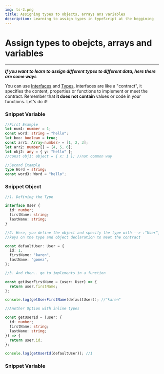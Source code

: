 ```yaml
---
img: ts-2.png
title: Assigning types to objects, arrays ans variables
description: Learning to assign types in typeScript at the beggining
---
```


# Assign types to obejcts, arrays and variables

---

**_If you want to learn to assign different types to different data, here there are some ways_**

You can use [Interfaces](https://www.typescriptlang.org/docs/handbook/typescript-tooling-in-5-minutes.html#interfaces) and [Types](https://www.typescriptlang.org/docs/handbook/typescript-in-5-minutes.html), interfaces are like a "contract", it specifies the content, properties or functions to implement or meet the contract. Remember that **it does not contain** values or code in your functions. Let's do it!

### Snippet Variable

```ts
//First Example
let num1: number = 1;
const word: string = "hello";
let boo: boolean = true;
const arr1: Array<number> = [1, 2, 3];
let arr2: number[] = [4, 5, 6];
let obj2: any = { y: "hello" };
//const obj1: object = { x: 1 }; //not common way

//Second Example
type Word = string;
const word3: Word = "hello";
```

### Snippet Object

```ts
//1. Defining the Type

interface User {
  id: number;
  firstName: string;
  lastName: string;
}

//2. Here, you define the object and specify the type with --> :"User", you must use the same
//keys on the type and object declaration to meet the contract

const defaultUser: User = {
  id: 1,
  firstName: "karen",
  lastName: "gomez",
};

//3. And then.. go to implements in a function

const getUserFirstName = (user: User) => {
  return user.firstName;
};

console.log(getUserFirstName(defaultUser)); //"karen"

//Another Option with inline types

const getUserId = (user: {
  id: number;
  firstName: string;
  lastName: string;
}) => {
  return user.id;
};

console.log(getUserId(defaultUser)); //1
```

### Snippet Variable

```

```
